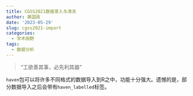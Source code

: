 ```yaml
---
title: CGSS2021数据录入与清洗
author: 黄国政
date: '2023-05-29'
slug: cgss2021-import
categories:
  - 学术田野
tags:
  - 数据分析
---
```


> “工欲善其事，必先利其器”

<!--more-->

`haven`包可以将许多不同格式的数据导入到R之中，功能十分强大。遗憾的是，部分数据导入之后会带有`haven_labelled`标签。  


